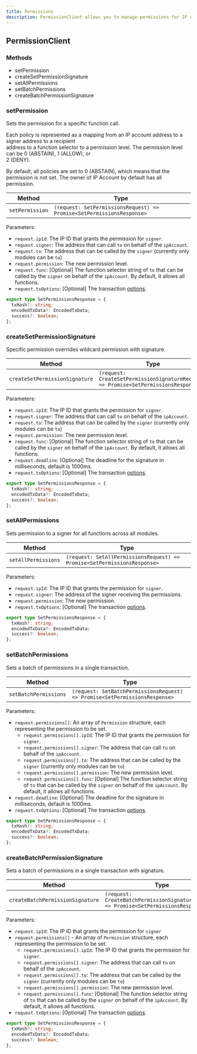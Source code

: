 ```yaml
---
title: Permissions
description: PermissionClient allows you to manage permissions for IP Accounts within Story.
---
```


## PermissionClient

### Methods

- setPermission
- createSetPermissionSignature
- setAllPermissions
- setBatchPermissions
- createBatchPermissionSignature

### setPermission

Sets the permission for a specific function call.

Each policy is represented as a mapping from an IP account address to a signer address to a recipient\
address to a function selector to a permission level. The permission level can be 0 (ABSTAIN), 1 (ALLOW), or\
2 (DENY).

By default, all policies are set to 0 (ABSTAIN), which means that the permission is not set. The owner of IP Account by default has all permission.

| Method          | Type                                                                  |
| --------------- | --------------------------------------------------------------------- |
| `setPermission` | `(request: SetPermissionsRequest) => Promise<SetPermissionsResponse>` |

Parameters:

- `request.ipId`: The IP ID that grants the permission for `signer`.
- `request.signer`: The address that can call `to` on behalf of the `ipAccount`.
- `request.to`: The address that can be called by the `signer` (currently only modules can be `to`)
- `request.permission`: The new permission level.
- `request.func`: [Optional] The function selector string of `to` that can be called by the `signer` on behalf of the `ipAccount`. By default, it allows all functions.
- `request.txOptions`: [Optional] The transaction [options](https://github.com/storyprotocol/sdk/blob/main/packages/core-sdk/src/types/options.ts).

```typescript Response Type
export type SetPermissionsResponse = {
  txHash?: string;
  encodedTxData?: EncodedTxData;
  success?: boolean;
};
```

### createSetPermissionSignature

Specific permission overrides wildcard permission with signature.

| Method                         | Type                                                                                |
| ------------------------------ | ----------------------------------------------------------------------------------- |
| `createSetPermissionSignature` | `(request: CreateSetPermissionSignatureRequest) => Promise<SetPermissionsResponse>` |

Parameters:

- `request.ipId`: The IP ID that grants the permission for `signer`.
- `request.signer`: The address that can call `to` on behalf of the `ipAccount`.
- `request.to`: The address that can be called by the `signer` (currently only modules can be `to`)
- `request.permission`: The new permission level.
- `request.func`: [Optional] The function selector string of `to` that can be called by the `signer` on behalf of the `ipAccount`. By default, it allows all functions.
- `request.deadline`: [Optional] The deadline for the signature in milliseconds, default is 1000ms.
- `request.txOptions`: [Optional] The transaction [options](https://github.com/storyprotocol/sdk/blob/main/packages/core-sdk/src/types/options.ts).

```typescript Response Type
export type SetPermissionsResponse = {
  txHash?: string;
  encodedTxData?: EncodedTxData;
  success?: boolean;
};
```

### setAllPermissions

Sets permission to a signer for all functions across all modules.

| Method              | Type                                                                     |
| ------------------- | ------------------------------------------------------------------------ |
| `setAllPermissions` | `(request: SetAllPermissionsRequest) => Promise<SetPermissionsResponse>` |

Parameters:

- `request.ipId`: The IP ID that grants the permission for `signer`.
- `request.signer`: The address of the signer receiving the permissions.
- `request.permission`: The new permission.
- `request.txOptions`: [Optional] The transaction [options](https://github.com/storyprotocol/sdk/blob/main/packages/core-sdk/src/types/options.ts).

```typescript Response Type
export type SetPermissionsResponse = {
  txHash?: string;
  encodedTxData?: EncodedTxData;
  success?: boolean;
};
```

### setBatchPermissions

Sets a batch of permissions in a single transaction.

| Method                | Type                                                                       |
| --------------------- | -------------------------------------------------------------------------- |
| `setBatchPermissions` | `(request: SetBatchPermissionsRequest) => Promise<SetPermissionsResponse>` |

Parameters:

- `request.permissions[]`: An array of `Permission` structure, each representing the permission to be set.
  - `request.permissions[].ipId`: The IP ID that grants the permission for `signer`.
  - `request.permissions[].signer`: The address that can call `to` on behalf of the `ipAccount`.
  - `request.permissions[].to`: The address that can be called by the `signer` (currently only modules can be `to`)
  - `request.permissions[].permission`: The new permission level.
  - `request.permissions[].func`: [Optional] The function selector string of `to` that can be called by the `signer` on behalf of the `ipAccount`. By default, it allows all functions.
- `request.deadline`: [Optional] The deadline for the signature in milliseconds, default is 1000ms.
- `request.txOptions`: [Optional] The transaction [options](https://github.com/storyprotocol/sdk/blob/main/packages/core-sdk/src/types/options.ts).

```typescript Response Type
export type SetPermissionsResponse = {
  txHash?: string;
  encodedTxData?: EncodedTxData;
  success?: boolean;
};
```

### createBatchPermissionSignature

Sets a batch of permissions in a single transaction with signature.

| Method                           | Type                                                                                  |
| -------------------------------- | ------------------------------------------------------------------------------------- |
| `createBatchPermissionSignature` | `(request: CreateBatchPermissionSignatureRequest) => Promise<SetPermissionsResponse>` |

Parameters:

- `request.ipId`: The IP ID that grants the permission for `signer`
- `request.permissions[]` - An array of `Permission` structure, each representing the permission to be set.
  - `request.permissions[].ipId`: The IP ID that grants the permission for `signer`.
  - `request.permissions[].signer`: The address that can call `to` on behalf of the `ipAccount`.
  - `request.permissions[].to`: The address that can be called by the `signer` (currently only modules can be `to`)
  - `request.permissions[].permission`: The new permission level.
  - `request.permissions[].func`: [Optional] The function selector string of `to` that can be called by the `signer` on behalf of the `ipAccount`. By default, it allows all functions.
- `request.txOptions`: [Optional] The transaction [options](https://github.com/storyprotocol/sdk/blob/main/packages/core-sdk/src/types/options.ts).

```typescript Response Type
export type SetPermissionsResponse = {
  txHash?: string;
  encodedTxData?: EncodedTxData;
  success?: boolean;
};
```
